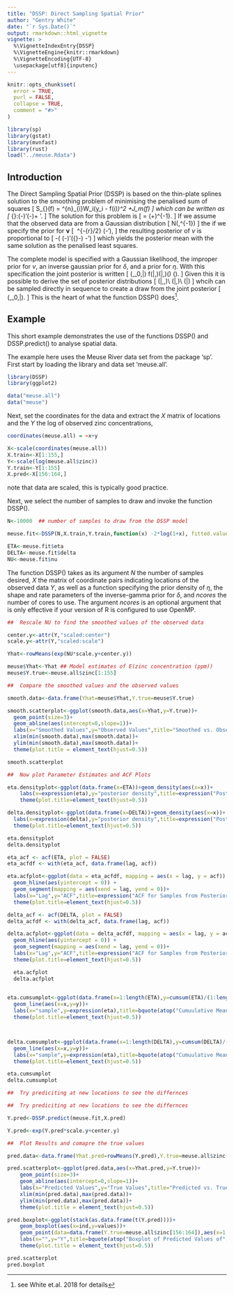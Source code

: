 ```yaml
---
title: "DSSP: Direct Sampling Spatial Prior"
author: "Gentry White"
date: "`r Sys.Date()`"
output: rmarkdown::html_vignette
vignette: >
  %\VignetteIndexEntry{DSSP}
  %\VignetteEngine{knitr::rmarkdown}
  %\VignetteEncoding{UTF-8}
  \usepackage[utf8]{inputenc}
---
```


```r
knitr::opts_chunk$set(
  error = TRUE,
  purl = FALSE,
  collapse = TRUE,
  comment = "#>"
)

library(sp)
library(gstat)
library(mvnfast)
library(rust)
load("../meuse.Rdata")
```
## Introduction
The Direct Sampling Spatial Prior (DSSP) is based on the thin-plate splines solution to the smoothing problem of minimising the penalised sum of squares
\[
S_{\eta}(f) = \frac{1}{n}\sum^{n}_{i}W_i(y_i - f(\mathbf{x}_i))^2
+\eta J_m(f)
\]
which can be written as 
\[
\min_{\mathbf{\nu}}\:(\mathbf{y}-\mathbf{\nu})'\mathbf{W}(\mathbf{y}-\mathbf{\nu})+
\eta\mathbf{\nu}'\mathbf{M}\mathbf{\nu}.
\]
The solution for this problem is 
\[
\hat{\mathbf{\nu}}=
(\mathbf{W}+\eta\mathbf{M})^{-1}\mathbf{y}.
\]
If we assume that the observed data are from a Gaussian distribution
\[
\mathbf{y}\sim N(\mathbf{\nu},\delta\mathbf{W}^{-1})
\]
the if we specify the prior for $\mathbf{\nu}$ 
\[
\left[\mathbf{\nu}\mid\eta,\delta\right]\propto\ \frac{\eta}{\delta}^{-{r}/2}
\exp\left(-\frac{\eta}{2\delta}\mathbf{\nu}'\mathbf{M}\mathbf{\nu}\right),
\]
the resulting posterior of $\nu$ is proportional to 
\[
-\frac{1}{2\delta}\left( (\mathbf{y}-\mathbf{\nu})'\mathbf{W}({\mathbf{y}}-\mathbf{\nu})
-\eta\mathbf{\nu}'\mathbf{M}\mathbf{\nu}\right)
\]
which yields the posterior mean with the same solution as the penalised least squares. 

The complete model is specified with a Gaussian likelihood, the improper prior for $\nu$, an inverse gaussian prior for $\delta$, and a prior for $\eta$. With this specification the joint posterior is written
\[
\pi\left(\mathbf{\nu},\delta_0,\eta|\mathbf{y}\right)\propto
f(\mathbf{y}|\mathbf{\nu},\delta)\pi\left(\mathbf{\nu}|\eta,\delta\right)\pi\left(\delta\right)
\pi\left(\eta\right).
\]
Given this it is possible to derive the set of posterior distributions
\[
\pi\left(\mathbf{\nu}|\delta,\eta,\mathbf{y}\right)\\
\pi\left(\delta|\eta,\mathbf{y}\right)\\
\pi\left(\eta|\mathbf{y}\right)
\]
whcih can be sampled directly in sequence to create a draw from the joint posterior 
\[
\pi\left(\mathbf{\nu},\delta_0,\eta|\mathbf{y}\right).
\]
This is the heart of what the function DSSP() does^[see White et.al. 2018 for details].

## Example

This short example demonstrates the use of the functions DSSP() and DSSP.predict() to analyse spatial data.  

The example here uses the Meuse River data set from the package 'sp'. First start by loading the library and data set 'meuse.all'. 

```r
library(DSSP)
library(ggplot2)

data("meuse.all")
data("meuse")
```
Next, set the coordinates for the data and extract the $X$ matrix of locations and the $Y$ the log of observed zinc concentrations,
```r
coordinates(meuse.all) = ~x+y

X<-scale(coordinates(meuse.all))
X.train<-X[1:155,]
Y<-scale(log(meuse.all$zinc))
Y.train<-Y[1:155]
X.pred<-X[156:164,]
```
note that data are scaled, this is typically good practice. 

Next, we select the number of samples to draw and invoke the function DSSP().

```r
N<-10000  ## number of samples to draw from the DSSP model

meuse.fit<-DSSP(N,X.train,Y.train,function(x) -2*log(1+x), fitted.values = TRUE pars=c(0.001,0.001))

ETA<-meuse.fit$eta
DELTA<-meuse.fit$delta
NU<-meuse.fit$nu
```
The function DSSP() takes as its argument $N$ the number of samples desired, $X$ the matrix of coordinate pairs indicating locations of the observed data $Y$, as well as a function specifying the prior density of $\eta$, the shape and rate parameters of the inverse-gamma prior for $\delta$, and $ncores$ the number of cores to use. The argument $ncores$ is an optional argument that is only effective if your version of R is configured to use OpenMP.  

```r
##  Rescale NU to find the smoothed values of the observed data

center.y<-attr(Y,"scaled:center")
scale.y<-attr(Y,"scaled:scale")

Yhat<-rowMeans(exp(NU*scale.y+center.y))

meuse$Yhat<-Yhat ## Model estimates of E(zinc concentration (ppm))
meuse$Y.true<-meuse.all$zinc[1:155]

##  Compare the smoothed values and the observed values

smooth.data<-data.frame(Yhat=meuse$Yhat,Y.true=meuse$Y.true)

smooth.scatterplot<-ggplot(smooth.data,aes(x=Yhat,y=Y.true))+
  geom_point(size=3)+
  geom_abline(aes(intercept=0,slope=1))+
  labs(x="Smoothed Values",y="Observed Values",title="Smoothed vs. Observed Values")+
  xlim(min(smooth.data),max(smooth.data))+
  ylim(min(smooth.data),max(smooth.data))+
  theme(plot.title = element_text(hjust=0.5))

smooth.scatterplot


```


```r
##  Now plot Parameter Estimates and ACF Plots

eta.densityplot<-ggplot(data.frame(x=ETA))+geom_density(aes(x=x))+
    labs(x=expression(eta),y="posterior density",title=expression("Posterior Density of "*eta))+
    theme(plot.title=element_text(hjust=0.5))

delta.densityplot<-ggplot(data.frame(x=DELTA))+geom_density(aes(x=x))+
  labs(x=expression(delta),y="posterior density",title=expression("Posterior Density of "*delta))+
  theme(plot.title=element_text(hjust=0.5))
```

```r

eta.densityplot
delta.densityplot

```

```r

eta_acf <- acf(ETA, plot = FALSE)
eta_acfdf <- with(eta_acf, data.frame(lag, acf))

eta.acfplot<-ggplot(data = eta_acfdf, mapping = aes(x = lag, y = acf)) +
  geom_hline(aes(yintercept = 0)) +
  geom_segment(mapping = aes(xend = lag, yend = 0))+
  labs(x="Lag",y="ACF",title=expression("ACF for Samples from Posterior of "*eta))+
  theme(plot.title=element_text(hjust=0.5))

delta_acf <- acf(DELTA, plot = FALSE)
delta_acfdf <- with(delta_acf, data.frame(lag, acf))

delta.acfplot<-ggplot(data = delta_acfdf, mapping = aes(x = lag, y = acf)) +
  geom_hline(aes(yintercept = 0)) +
  geom_segment(mapping = aes(xend = lag, yend = 0))+
  labs(x="Lag",y="ACF",title=expression("ACF for Samples from Posterior of "*delta))+
  theme(plot.title=element_text(hjust=0.5))
```

```r
  eta.acfplot
  delta.acfplot
  
```

```r
eta.cumsumplot<-ggplot(data.frame(x=1:length(ETA),y=cumsum(ETA)/(1:length(ETA))))+
  geom_line(aes(x=x,y=y))+
  labs(x="sample",y=expression(eta),title=bquote(atop("Cumuulative Mean of Samples","from Posterior of"~eta)))+
  theme(plot.title=element_text(hjust=0.5))



delta.cumsumplot<-ggplot(data.frame(x=1:length(DELTA),y=cumsum(DELTA)/(1:length(DELTA))))+
  geom_line(aes(x=x,y=y))+
  labs(x="sample",y=expression(eta),title=bquote(atop("Cumuulative Mean of Samples","from Posterior of"~delta)))+
  theme(plot.title=element_text(hjust=0.5))
```

```r
eta.cumsumplot
delta.cumsumplot

```


```r
##  Try prediciting at new locations to see the differnces

##  Try prediciting at new locations to see the differnces

Y.pred<-DSSP.predict(meuse.fit,X.pred)

Y.pred<-exp(Y.pred*scale.y+center.y)
```


```r
##  Plot Results and comapre the true values

pred.data<-data.frame(Yhat.pred=rowMeans(Y.pred),Y.true=meuse.all$zinc[156:164])

pred.scatterplot<-ggplot(pred.data,aes(x=Yhat.pred,y=Y.true))+
    geom_point(size=3)+
    geom_abline(aes(intercept=0,slope=1))+
    labs(x="Predicted Values",y="True Values",title="Predicted vs. True Values")+
    xlim(min(pred.data),max(pred.data))+
    ylim(min(pred.data),max(pred.data))+
    theme(plot.title = element_text(hjust=0.5))

pred.boxplot<-ggplot(stack(as.data.frame(t(Y.pred))))+
    geom_boxplot(aes(x=ind,y=values))+
    geom_point(data=data.frame(Y.true=meuse.all$zinc[156:164]),aes(x=1:9,y=Y.true),shape=4,size=3)+
    labs(x="",y="Y",title=bquote(atop("Boxplot of Predicted Values of","Y and True Values (X)")))+
    theme(plot.title = element_text(hjust=0.5))
```

```r
pred.scatterplot
pred.boxplot

```
